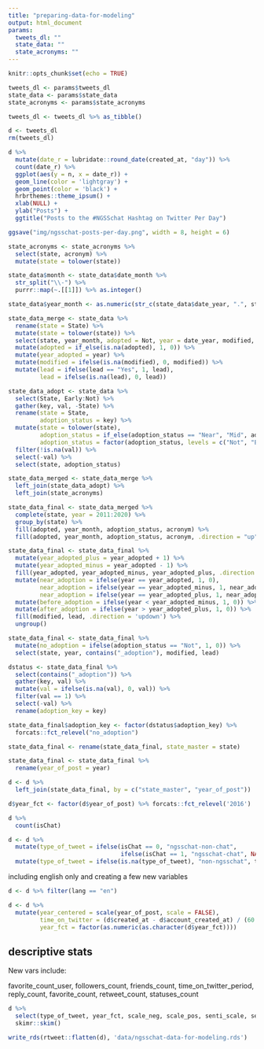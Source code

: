```yaml
---
title: "preparing-data-for-modeling"
output: html_document
params:
  tweets_dl: ""
  state_data: ""
  state_acronyms: ""
---
```


```r
knitr::opts_chunk$set(echo = TRUE)
```

```r
tweets_dl <- params$tweets_dl
state_data <- params$state_data
state_acronyms <- params$state_acronyms
```

```r
tweets_dl <- tweets_dl %>% as_tibble()

d <- tweets_dl
rm(tweets_dl)
```

```r
d %>% 
  mutate(date_r = lubridate::round_date(created_at, "day")) %>% 
  count(date_r) %>% 
  ggplot(aes(y = n, x = date_r)) +
  geom_line(color = 'lightgray') +
  geom_point(color = 'black') +
  hrbrthemes::theme_ipsum() +
  xlab(NULL) +
  ylab("Posts") +
  ggtitle("Posts to the #NGSSchat Hashtag on Twitter Per Day")

ggsave("img/ngsschat-posts-per-day.png", width = 8, height = 6)
```

```r
state_acronyms <- state_acronyms %>% 
  select(state, acronym) %>% 
  mutate(state = tolower(state))

state_data$month <- state_data$date_month %>% 
  str_split("\\-") %>% 
  purrr::map(~.[[1]]) %>% as.integer()

state_data$year_month <- as.numeric(str_c(state_data$date_year, ".", state_data$month))

state_data_merge <- state_data %>% 
  rename(state = State) %>% 
  mutate(state = tolower(state)) %>% 
  select(state, year_month, adopted = Not, year = date_year, modified, lead) %>% 
  mutate(adopted = if_else(is.na(adopted), 1, 0)) %>% 
  mutate(year_adopted = year) %>% 
  mutate(modified = ifelse(is.na(modified), 0, modified)) %>% 
  mutate(lead = ifelse(lead == "Yes", 1, lead),
         lead = ifelse(is.na(lead), 0, lead))

state_data_adopt <- state_data %>%
  select(State, Early:Not) %>%
  gather(key, val, -State) %>%
  rename(state = State,
         adoption_status = key) %>%
  mutate(state = tolower(state),
         adoption_status = if_else(adoption_status == "Near", "Mid", adoption_status),
         adoption_status = factor(adoption_status, levels = c("Not", "Early", "Mid", "Late"))) %>%
  filter(!is.na(val)) %>%
  select(-val) %>% 
  select(state, adoption_status)

state_data_merged <- state_data_merge %>% 
  left_join(state_data_adopt) %>% 
  left_join(state_acronyms)

state_data_final <- state_data_merged %>% 
  complete(state, year = 2011:2020) %>% 
  group_by(state) %>% 
  fill(adopted, year_month, adoption_status, acronym) %>% 
  fill(adopted, year_month, adoption_status, acronym, .direction = "up")

state_data_final <- state_data_final %>% 
  mutate(year_adopted_plus = year_adopted + 1) %>% 
  mutate(year_adopted_minus = year_adopted - 1) %>% 
  fill(year_adopted, year_adopted_minus, year_adopted_plus, .direction = "updown") %>% 
  mutate(near_adoption = ifelse(year == year_adopted, 1, 0),
         near_adoption = ifelse(year == year_adopted_minus, 1, near_adoption),
         near_adoption = ifelse(year == year_adopted_plus, 1, near_adoption)) %>% 
  mutate(before_adoption = ifelse(year < year_adopted_minus, 1, 0)) %>% 
  mutate(after_adoption = ifelse(year > year_adopted_plus, 1, 0)) %>% 
  fill(modified, lead, .direction = 'updown') %>% 
  ungroup()

state_data_final <- state_data_final %>% 
  mutate(no_adoption = ifelse(adoption_status == "Not", 1, 0)) %>% 
  select(state, year, contains("_adoption"), modified, lead)

dstatus <- state_data_final %>% 
  select(contains("_adoption")) %>% 
  gather(key, val) %>% 
  mutate(val = ifelse(is.na(val), 0, val)) %>% 
  filter(val == 1) %>% 
  select(-val) %>% 
  rename(adoption_key = key)

state_data_final$adoption_key <- factor(dstatus$adoption_key) %>% 
  forcats::fct_relevel("no_adoption")

state_data_final <- rename(state_data_final, state_master = state)
```

```r
state_data_final <- state_data_final %>% 
  rename(year_of_post = year)

d <- d %>% 
  left_join(state_data_final, by = c("state_master", "year_of_post"))
```

```r
d$year_fct <- factor(d$year_of_post) %>% forcats::fct_relevel('2016')
```

```r
d %>% 
  count(isChat)

d <- d %>% 
  mutate(type_of_tweet = ifelse(isChat == 0, "ngsschat-non-chat",
                                ifelse(isChat == 1, "ngsschat-chat", NA))) %>% 
  mutate(type_of_tweet = ifelse(is.na(type_of_tweet), "non-ngsschat", type_of_tweet))
```

including english only and creating a few new variables

```r
d <- d %>% filter(lang == "en")

d <- d %>% 
  mutate(year_centered = scale(year_of_post, scale = FALSE),
         time_on_twitter = (d$created_at - d$account_created_at) / (60 * 60 * 24) / 365,
         year_fct = factor(as.numeric(as.character(d$year_fct))))
```

## descriptive stats

New vars include:

favorite_count_user, followers_count, friends_count, time_on_twitter_period, reply_count, favorite_count, retweet_count, statuses_count

```r
d %>% 
  select(type_of_tweet, year_fct, scale_neg, scale_pos, senti_scale, senti_binary, state_master, screen_name, year_of_post, near_adoption, before_adoption, after_adoption, no_adoption, favorite_count_user, retweet_count_user, followers_count, friends_count, time_on_twitter_period, reply_count, favorite_count, retweet_count, statuses_count, isTeacher) %>% 
  skimr::skim()
```

```r
write_rds(rtweet::flatten(d), 'data/ngsschat-data-for-modeling.rds')
```
